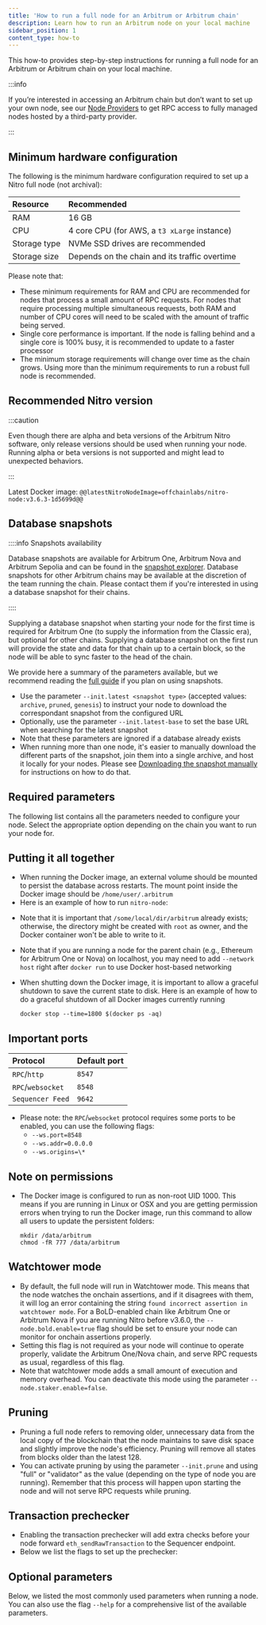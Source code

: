 ```yaml
---
title: 'How to run a full node for an Arbitrum or Arbitrum chain'
description: Learn how to run an Arbitrum node on your local machine
sidebar_position: 1
content_type: how-to
---
```


This how-to provides step-by-step instructions for running a full node for an Arbitrum or Arbitrum chain on your local machine.

:::info

If you’re interested in accessing an Arbitrum chain but don’t want to set up your own node, see our [Node Providers](/build-decentralized-apps/reference/01-node-providers.mdx) to get RPC access to fully managed nodes hosted by a third-party provider.

:::

## Minimum hardware configuration

The following is the minimum hardware configuration required to set up a <a data-quicklook-from="arbitrum-nitro">Nitro</a> full node (not archival):

| Resource     | Recommended                                   |
| :----------- | :-------------------------------------------- |
| RAM          | 16 GB                                         |
| CPU          | 4 core CPU (for AWS, a `t3 xLarge` instance)  |
| Storage type | NVMe SSD drives are recommended               |
| Storage size | Depends on the chain and its traffic overtime |

Please note that:

- These minimum requirements for RAM and CPU are recommended for nodes that process a small amount of RPC requests. For nodes that require processing multiple simultaneous requests, both RAM and number of CPU cores will need to be scaled with the amount of traffic being served.
- Single core performance is important. If the node is falling behind and a single core is 100% busy, it is recommended to update to a faster processor
- The minimum storage requirements will change over time as the chain grows. Using more than the minimum requirements to run a robust full node is recommended.

## Recommended Nitro version

:::caution

Even though there are alpha and beta versions of the Arbitrum Nitro software, only release versions should be used when running your node. Running alpha or beta versions is not supported and might lead to unexpected behaviors.

:::

Latest Docker image: <code>@@latestNitroNodeImage=offchainlabs/nitro-node:v3.6.3-1d5699d@@</code>

## Database snapshots

::::info Snapshots availability

Database snapshots are available for Arbitrum One, Arbitrum Nova and Arbitrum Sepolia and can be found in the [snapshot explorer](https://snapshot-explorer.arbitrum.io/). Database snapshots for other Arbitrum chains may be available at the discretion of the team running the chain. Please contact them if you're interested in using a database snapshot for their chains.

::::

Supplying a database snapshot when starting your node for the first time is required for Arbitrum One (to supply the information from the Classic era), but optional for other chains. Supplying a database snapshot on the first run will provide the state and data for that chain up to a certain block, so the node will be able to sync faster to the head of the chain.

We provide here a summary of the parameters available, but we recommend reading the [full guide](/run-arbitrum-node/nitro/03-nitro-database-snapshots.mdx) if you plan on using snapshots.

- Use the parameter `--init.latest <snapshot type>` (accepted values: `archive`, `pruned`, `genesis`) to instruct your node to download the correspondant snapshot from the configured URL
- Optionally, use the parameter `--init.latest-base` to set the base URL when searching for the latest snapshot
- Note that these parameters are ignored if a database already exists
- When running more than one node, it's easier to manually download the different parts of the snapshot, join them into a single archive, and host it locally for your nodes. Please see [Downloading the snapshot manually](/run-arbitrum-node/nitro/03-nitro-database-snapshots.mdx#downloading-the-snapshot-manually) for instructions on how to do that.

## Required parameters

The following list contains all the parameters needed to configure your node. Select the appropriate option depending on the chain you want to run your node for.


<div className="dynamic-content-tabs">
  <Tabs className="tabgroup" defaultValue={null}>
    <TabItem value="dao-governed-chains" label="Arbitrum One, Nova, Sepolia">
      <DAOChainsParameters />
    </TabItem>
    <TabItem value="orbit-chains" label="Arbitrum chains (Orbit)">
      <OrbitChainsParameters />
    </TabItem>
  </Tabs>
</div>

## Putting it all together

- When running the Docker image, an external volume should be mounted to persist the database across restarts. The mount point inside the Docker image should be `/home/user/.arbitrum`
- Here is an example of how to run `nitro-node`:

<div className="dynamic-content-tabs">
  <Tabs className="tabgroup" defaultValue={null}>
    <TabItem value="dao-governed-chains-example" label="Arbitrum One, Nova, Sepolia">
      <DAOChainsExample />
    </TabItem>
    <TabItem value="orbit-chains-example" label="Arbitrum chains (Orbit)">
      <OrbitChainsExample />
    </TabItem>
  </Tabs>
</div>

- Note that it is important that `/some/local/dir/arbitrum` already exists; otherwise, the directory might be created with `root` as owner, and the Docker container won't be able to write to it.
- Note that if you are running a node for the parent chain (e.g., Ethereum for Arbitrum One or Nova) on localhost, you may need to add `--network host` right after `docker run` to use Docker host-based networking
- When shutting down the Docker image, it is important to allow a graceful shutdown to save the current state to disk. Here is an example of how to do a graceful shutdown of all Docker images currently running

  ```shell
  docker stop --time=1800 $(docker ps -aq)
  ```

## Important ports

| Protocol          | Default port |
| :---------------- | :----------- |
| `RPC`/`http`      | `8547`       |
| `RPC`/`websocket` | `8548`       |
| `Sequencer Feed`  | `9642`       |

- Please note: the `RPC`/`websocket` protocol requires some ports to be enabled, you can use the following flags:
  - `--ws.port=8548`
  - `--ws.addr=0.0.0.0`
  - `--ws.origins=\*`

## Note on permissions

- The Docker image is configured to run as non-root UID 1000. This means if you are running in Linux or OSX and you are getting permission errors when trying to run the Docker image, run this command to allow all users to update the persistent folders:

  ```shell
  mkdir /data/arbitrum
  chmod -fR 777 /data/arbitrum
  ```

## Watchtower mode

- By default, the full node will run in Watchtower mode. This means that the node watches the onchain assertions, and if it disagrees with them, it will log an error containing the string `found incorrect assertion in watchtower mode`. For a BoLD-enabled chain like Arbitrum One or Arbitrum Nova if you are running Nitro before v3.6.0, the `--node.bold.enable=true` flag should be set to ensure your node can monitor for onchain assertions properly.
- Setting this flag is not required as your node will continue to operate properly, validate the Arbitrum One/Nova chain, and serve RPC requests as usual, regardless of this flag.
- Note that watchtower mode adds a small amount of execution and memory overhead. You can deactivate this mode using the parameter `--node.staker.enable=false`.

## Pruning

- Pruning a full node refers to removing older, unnecessary data from the local copy of the blockchain that the node maintains to save disk space and slightly improve the node's efficiency. Pruning will remove all states from blocks older than the latest 128.
- You can activate pruning by using the parameter `--init.prune` and using "full" or "validator" as the value (depending on the type of node you are running). Remember that this process will happen upon starting the node and will not serve RPC requests while pruning.

## Transaction prechecker

- Enabling the transaction prechecker will add extra checks before your node forward `eth_sendRawTransaction` to the Sequencer endpoint.
- Below we list the flags to set up the prechecker:


<OptionalTxPrecheckerParameters />

## Optional parameters

Below, we listed the most commonly used parameters when running a node. You can also use the flag `--help` for a comprehensive list of the available parameters.


<OptionalParameters />
